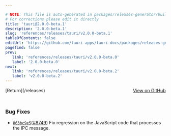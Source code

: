 ```yaml
---

# NOTE: This file is auto-generated in packages/releases-generator/build.ts
# For corrections please edit it directly
title: 'tauri@2.0.0-beta.1'
description: '2.0.0-beta.1'
slug: 'references/releases/tauri/v2.0.0-beta.1'
tableOfContents: false
editUrl: 'https://github.com/tauri-apps/tauri-docs/packages/releases-generator/build.ts'
pagefind: false
prev:
   link: 'references/releases/tauri/v2.0.0-beta.0'
   label: '2.0.0-beta.0'
next:
   link: 'references/releases/tauri/v2.0.0-beta.2'
   label: 'v2.0.0-beta.2'
---
```


<div style="margin-bottom:3rem; display: flex; justify-content: space-between; align-items: center"><span>[Return](/releases)</span><span><a href="https://github.com/tauri-apps/tauri/releases/tag/tauri-v2.0.0-beta.1">View on GitHub</a></span></div>

### Bug Fixes

- [`863bc9e5`](https://www.github.com/tauri-apps/tauri/commit/863bc9e55f9099207403e34cb5c218231265b2c1)([#8749](https://www.github.com/tauri-apps/tauri/pull/8749)) Fix regression on the JavaScript code that processes the IPC message.

